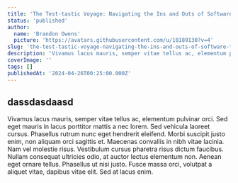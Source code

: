 ```yaml
---
title: 'The Test-tastic Voyage: Navigating the Ins and Outs of Software Testing'
status: 'published'
author:
  name: 'Brandon Owens'
  picture: 'https://avatars.githubusercontent.com/u/10189130?v=4'
slug: 'the-test-tastic-voyage-navigating-the-ins-and-outs-of-software-testing'
description: 'Vivamus lacus mauris, semper vitae tellus ac, elementum pulvinar orci. Sed eget mauris in lacus porttitor mattis a nec lorem. Sed vehicula laoreet cursus. Phasellus rutrum nunc eget hendrerit eleifend. '
coverImage: ''
tags: []
publishedAt: '2024-04-26T00:25:00.000Z'
---
```


## dassdasdaasd

Vivamus lacus mauris, semper vitae tellus ac, elementum pulvinar orci. Sed eget mauris in lacus porttitor mattis a nec lorem. Sed vehicula laoreet cursus. Phasellus rutrum nunc eget hendrerit eleifend. Morbi suscipit justo enim, non aliquam orci sagittis et. Maecenas convallis in nibh vitae lacinia. Nam vel molestie risus. Vestibulum cursus pharetra risus dictum faucibus. Nullam consequat ultricies odio, at auctor lectus elementum non. Aenean eget ornare tellus. Phasellus ut nisi justo. Fusce massa orci, volutpat a aliquet vitae, dapibus vitae elit. Sed at lacus enim.